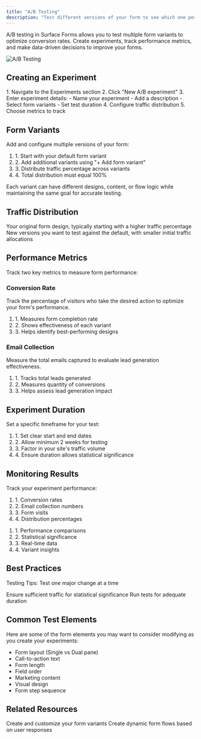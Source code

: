 ```yaml
---
title: "A/B Testing"
description: "Test different versions of your form to see which one performs better"
---
```


A/B testing in Surface Forms allows you to test multiple form variants to optimize conversion rates. Create experiments, track performance metrics, and make data-driven decisions to improve your forms.

<img src="/images/experiments.png" alt="A/B Testing" />

## Creating an Experiment

<Steps>
  1. Navigate to the Experiments section
  2. Click "New A/B experiment"
  3. Enter experiment details:
     - Name your experiment
     - Add a description
     - Select form variants
     - Set test duration
  4. Configure traffic distribution
  5. Choose metrics to track
</Steps>

## Form Variants

Add and configure multiple versions of your form:

<Card>
  <ol>
    <li>1. Start with your default form variant</li>
    <li>2. Add additional variants using "+ Add form variant"</li>
    <li>3. Distribute traffic percentage across variants</li>
    <li>4. Total distribution must equal 100%</li>
  </ol>
</Card>

<Note>
  Each variant can have different designs, content, or flow logic while maintaining the same goal for accurate testing.
</Note>

## Traffic Distribution

<CardGroup cols={2}>
  <Card title="Default Variant" icon="square-1">
    Your original form design, typically starting with a higher traffic percentage
  </Card>
  <Card title="Test Variants" icon="square-plus">
    New versions you want to test against the default, with smaller initial traffic allocations
  </Card>
</CardGroup>

## Performance Metrics

Track two key metrics to measure form performance:

### Conversion Rate
<Card title="Conversion Rate" icon="chart-line">
  Track the percentage of visitors who take the desired action to optimize your form's performance.
  
  <ol>
    <li>1. Measures form completion rate</li>
    <li>2. Shows effectiveness of each variant</li>
    <li>3. Helps identify best-performing designs</li>
  </ol>
</Card>

### Email Collection
<Card title="No. of Emails Collected" icon="envelope">
  Measure the total emails captured to evaluate lead generation effectiveness.
  
  <ol>
    <li>1. Tracks total leads generated</li>
    <li>2. Measures quantity of conversions</li>
    <li>3. Helps assess lead generation impact</li>
  </ol>
</Card>

## Experiment Duration

Set a specific timeframe for your test:

<Card>
  <ol>
    <li>1. Set clear start and end dates</li>
    <li>2. Allow minimum 2 weeks for testing</li>
    <li>3. Factor in your site's traffic volume</li>
    <li>4. Ensure duration allows statistical significance</li>
  </ol>
</Card>

## Monitoring Results

Track your experiment performance:

<CardGroup cols={2}>
  <Card title="Live Metrics" icon="gauge">
    <ol>
        <li>1. Conversion rates</li>
        <li>2. Email collection numbers</li>
        <li>3. Form visits</li>
        <li>4. Distribution percentages</li>
    </ol>
  </Card>
  
  <Card title="Analysis Tools" icon="magnifying-glass-chart">
    <ol>
        <li>1. Performance comparisons</li>
        <li>2. Statistical significance</li>
        <li>3. Real-time data</li>
        <li>4. Variant insights</li>
    </ol>
  </Card>
</CardGroup>

## Best Practices
Testing Tips:
<CardGroup cols={3}>
  <Card title="Single Focus" icon="bullseye">
    Test one major change at a time
  </Card>

  <Card title="Traffic Volume" icon="users">
    Ensure sufficient traffic for statistical significance
  </Card>

  <Card title="Test Duration" icon="clock">
    Run tests for adequate duration
  </Card>
</CardGroup>

## Common Test Elements

Here are some of the form elements you may want to consider modifying as you create your experiments:

- Form layout (Single vs Dual pane)
- Call-to-action text
- Form length
- Field order
- Marketing content
- Visual design
- Form step sequence

## Related Resources

<CardGroup>
  <Card title="Form Builder" icon="wand-magic-sparkles" href="/surface-forms/form-builder">
    Create and customize your form variants
  </Card>
  
  <Card title="Conditional Routing" icon="route" href="/surface-forms/conditional-routing">
    Create dynamic form flows based on user responses
  </Card>
</CardGroup>

